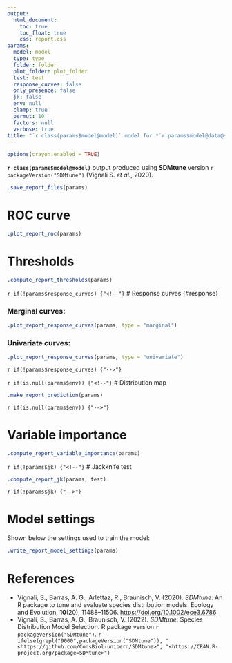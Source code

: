 ```yaml
---
output:
  html_document:
    toc: true
    toc_float: true
    css: report.css
params:
  model: model
  type: type
  folder: folder
  plot_folder: plot_folder
  test: test
  response_curves: false
  only_presence: false
  jk: false
  env: null
  clamp: true
  permut: 10
  factors: null
  verbose: true
title: "`r class(params$model@model)` model for *`r params$model@data@species`*"
---
```


```r
options(crayon.enabled = TRUE)
```

**`r class(params$model@model)`** output produced using **SDMtune** version `r packageVersion("SDMtune")` (Vignali S. *et al.*, 2020).

```r
.save_report_files(params)
```

# ROC curve

```r
.plot_report_roc(params)
```

# Thresholds

```r
.compute_report_thresholds(params)
```

`r if(!params$response_curves) {"<!--"}`
# Response curves {#response}

### Marginal curves:

```r
.plot_report_response_curves(params, type = "marginal")
```

### Univariate curves:

```r
.plot_report_response_curves(params, type = "univariate")
```

`r if(!params$response_curves) {"-->"}`

`r if(is.null(params$env)) {"<!--"}`
# Distribution map

```r
.make_report_prediction(params)
```

`r if(is.null(params$env)) {"-->"}`

# Variable importance

```r
.compute_report_variable_importance(params)
```

`r if(!params$jk) {"<!--"}`
# Jackknife test

```r
.compute_report_jk(params, test)
```

`r if(!params$jk) {"-->"}`

# Model settings

Shown below the settings used to train the model:

```r
.write_report_model_settings(params)
```

# References

- Vignali, S., Barras, A. G., Arlettaz, R., Braunisch, V. (2020). *SDMtune*: An R package to tune and evaluate species distribution models. Ecology and Evolution, **10**(20), 11488–11506. <https://doi.org/10.1002/ece3.6786>
- Vignali, S., Barras, A. G., Braunisch, V. (2022). *SDMtune*: Species Distribution Model Selection. R package version `r packageVersion("SDMtune")`. `r ifelse(grepl("9000",packageVersion("SDMtune")), "<https://github.com/ConsBiol-unibern/SDMtune>", "<https://CRAN.R-project.org/package=SDMtune>")`
